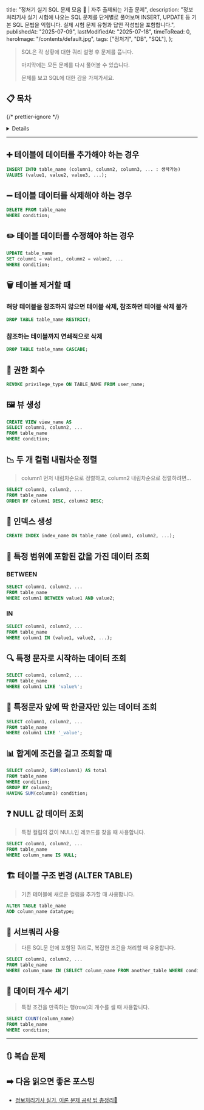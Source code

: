 
  title: "정처기 실기 SQL 문제 모음 👺 | 자주 출제되는 기출 문제",
  description:
    "정보처리기사 실기 시험에 나오는 SQL 문제를 단계별로 풀어보며 INSERT, UPDATE 등 기본 SQL 문법을 익힙니다. 실제 시험 문제 유형과 답안 작성법을 포함합니다.",
  publishedAt: "2025-07-09",
  lastModifiedAt: "2025-07-18",
  timeToRead: 0,
  heroImage: "/contents/default.jpg",
  tags: ["정처기", "DB", "SQL"],
};

> SQL은 각 상황에 대한 쿼리 설명 후 문제를 풉니다.
>
> 마지막에는 모든 문제를 다시 풀어볼 수 있습니다.
>
> 문제를 보고 SQL에 대한 감을 가져가세요.

## 📋 목차

{/* prettier-ignore */}
<Details summary="목차 펼치기">
  1. [➕ 테이블에 데이터를 추가해야 하는 경우](#➕-테이블에-데이터를-추가해야-하는-경우)
  2. [➖ 테이블 데이터를 삭제해야 하는 경우](#➖-테이블-데이터를-삭제해야-하는-경우)
  3. [✏️ 테이블 데이터를 수정해야 하는 경우](#✏️-테이블-데이터를-수정해야-하는-경우)
  4. [🗑️ 테이블 제거할 때](#🗑️-테이블-제거할-때)
  5. [🔑 권한 회수](#🔑-권한-회수)
  6. [🖼️ 뷰 생성](#🖼️-뷰-생성)
  7. [📉 두 개 컬럼 내림차순 정렬](#📉-두-개-컬럼-내림차순-정렬)
  8. [📇 인덱스 생성](#📇-인덱스-생성)
  9. [🎯 특정 범위에 포함된 값을 가진 데이터 조회](#🎯-특정-범위에-포함된-값을-가진-데이터-조회)
  10. [🔍 특정 문자로 시작하는 데이터 조회](#🔍-특정-문자로-시작하는-데이터-조회)
  11. [🤔 특정문자 앞에 딱 한글자만 있는 데이터 조회](#🤔-특정문자-앞에-딱-한글자만-있는-데이터-조회)
  12. [📊 합계에 조건을 걸고 조회할 때](#📊-합계에-조건을-걸고-조회할-때)
  13. [❓ NULL 값 데이터 조회](#❓-null-값-데이터-조회)
  14. [🏗️ 테이블 구조 변경](#🏗️-테이블-구조-변경)
  15. [🔄 서브쿼리 사용](#🔄-서브쿼리-사용)
  16. [🔢 데이터 개수 세기](#🔢-데이터-개수-세기)
  17. [🔃 복습 문제](#🔃-복습-문제)
</Details>

---

## ➕ 테이블에 데이터를 추가해야 하는 경우

```sql
INSERT INTO table_name (column1, column2, column3, ... : 생략가능)
VALUES (value1, value2, value3, ...);
```

<ProblemAnswer
  problem="빈칸을 채우세요. 
  신입사원이 입사하여 사원 테이블에 신입사원 정보 추가하는 SQL문 
  INSERT INTO 사원(사원번호, 이름, 나이) _____ (100,'홍길동',20);"
  correctAnswer="VALUES"
/>

## ➖ 테이블 데이터를 삭제해야 하는 경우

```sql
DELETE FROM table_name
WHERE condition;
```

<ProblemAnswer
  problem="빈칸을 채우세요. 
  사원이 퇴사하여 삭제하는 SQL문 
  DELETE _____ 사원 WHERE 사원번호 = 100;"
  correctAnswer="FROM"
/>

## ✏️ 테이블 데이터를 수정해야 하는 경우

```sql
UPDATE table_name
SET column1 = value1, column2 = value2, ...
WHERE condition;
```

<ProblemAnswer
  problem="빈칸을 채우세요. 
  사원 테이블에서 부서의 주소를 수정하는 SQL문
  UPDATE 사원 _____ 주소 = '서울' WHERE 부서 = '개발부';"
  correctAnswer="SET"
/>

## 🗑️ 테이블 제거할 때

### 해당 테이블을 참조하지 않으면 테이블 삭제, 참조하면 테이블 삭제 불가

```sql
DROP TABLE table_name RESTRICT;
```

<ProblemAnswer
  problem="사원 테이블 제거할 때 사원 테이블 참조하지 않으면 테이블 삭제하고 참조하는 경우 테이블을 삭제하지 않도록 하는 DDL문 작성하시오."
  correctAnswer="DROP TABLE 사원 RESTRICT;"
/>

### 참조하는 테이블까지 연쇄적으로 삭제

```sql
DROP TABLE table_name CASCADE;
```

<ProblemAnswer
  problem="괄호 ( ) 안에 알맞은 옵션을 쓰시오.
  테이블을 DROP 하려고 하는데 테이블에 외래키가 걸려 있다. 참조하는 테이블까지 연쇄적으로 제거할땐 ( 1 ) 옵션을 사용하고, 다른 테이블이 참조 중일때 제거하지 않도록 하려면 ( 2 ) 옵션을 사용한다."
  correctAnswer="1 : CASCADE, 2 : RESTRICT"
/>

<ProblemAnswer
  problem="회사 테이블 제거할 때 회사 테이블을 참조하는 모든 데이터도 함께 제거하는 DDL문 작성하시오."
  correctAnswer="DROP TABLE 회사 CASCADE;"
/>

## 🔑 권한 회수

```sql
REVOKE privilege_type ON TABLE_NAME FROM user_name;
```

<ProblemAnswer
  problem="관리자가 USER로부터 사원 테이블에 대해 UPDATE 할 수 있는 권한을 회수하는 SQL문 작성하시오."
  correctAnswer="REVOKE UPDATE ON 사원 FROM USER;"
/>

## 🖼️ 뷰 생성

```sql
CREATE VIEW view_name AS
SELECT column1, column2, ...
FROM table_name
WHERE condition;
```

<ProblemAnswer
  problem="회사 테이블을 이용해 부서라는 이름의 뷰를 만들려고 한다. 밑줄을 채우세요.
  CREATE VIEW 부서 _____ 
  SELECT 부서명, 부서위치 FROM 회사;"
  correctAnswer="AS"
/>

## 📉 두 개 컬럼 내림차순 정렬

> column1 먼저 내림차순으로 정렬하고, column2 내림차순으로 정렬하려면...

```sql
SELECT column1, column2, ...
FROM table_name
ORDER BY column1 DESC, column2 DESC;
```

<ProblemAnswer
  problem="회사 테이블에서 부서명과 부서위치를 기준으로 데이터를 내림차순으로 정렬하는 SQL문 작성하시오.
  (부서 위치 먼저 내림차순 정렬하고 부서 위치가 같을 경우 부서명 내림차순 정렬)
  (모든 컬럼 조회)"
  correctAnswer="SELECT * 
  FROM 회사 
  ORDER BY 부서위치 DESC, 부서명 DESC;"
/>

## 📇 인덱스 생성

```sql
CREATE INDEX index_name ON table_name (column1, column2, ...);
```

<ProblemAnswer
  problem="회사 테이블에서 부서명과 부서위치 컬럼에 대해 부서인덱스라는 이름의 인덱스를 생성하는 SQL문 작성하시오."
  correctAnswer="CREATE INDEX 부서인덱스 ON 회사 (부서명, 부서위치);"
/>

## 🎯 특정 범위에 포함된 값을 가진 데이터 조회

### BETWEEN

```sql
SELECT column1, column2, ...
FROM table_name
WHERE column1 BETWEEN value1 AND value2;
```

<ProblemAnswer
  problem="회사 테이블에서 부서번호가 1~3 범위에 포함된 부서를 조회하는 SQL문 작성하시오.
  (모든 컬럼 조회)"
  correctAnswer="SELECT * FROM 회사 WHERE 부서번호 BETWEEN 1 AND 3;"
/>

### IN

```sql
SELECT column1, column2, ...
FROM table_name
WHERE column1 IN (value1, value2, ...);
```

<ProblemAnswer
  problem="회사 테이블에서 부서명이 개발부, 인사부, 총무부인 부서를 조회하는 SQL문 작성하시오.
  (모든 컬럼 조회)"
  correctAnswer="SELECT * FROM 회사 WHERE 부서명 IN ('개발부', '인사부', '총무부');"
/>

## 🔍 특정 문자로 시작하는 데이터 조회

```sql
SELECT column1, column2, ...
FROM table_name
WHERE column1 LIKE 'value%';
```

<ProblemAnswer
  problem="회사 테이블에서 부서명이 '개'로 시작하는 부서를 조회하는 SQL문 작성하시오.
  (모든 컬럼 조회)"
  correctAnswer="SELECT * 
  FROM 회사 
  WHERE 부서명 LIKE '개%';"
/>

## 🤔 특정문자 앞에 딱 한글자만 있는 데이터 조회

```sql
SELECT column1, column2, ...
FROM table_name
WHERE column1 LIKE '_value';
```

<ProblemAnswer
  problem="회사 테이블에서 부서명이 '부' 앞에 한 글자만 추가된 부서를 조회하는 SQL문 작성하시오.
  (모든 컬럼 조회)"
  correctAnswer="SELECT * 
  FROM 회사 
  WHERE 부서명 LIKE '_부';"
/>

## 📊 합계에 조건을 걸고 조회할 때

```sql
SELECT column2, SUM(column1) AS total
FROM table_name
WHERE condition;
GROUP BY column2;
HAVING SUM(column1) condition;
```

<ProblemAnswer
  problem="회사 테이블에서 부서명별 부서 인원 합계가 10명 이상인 부서명과 부서인원합계를 조회하는 SQL문 작성하시오.
  (회사 테이블 컬럼 : 부서명, 부서인원)"
  correctAnswer="SELECT 부서명, SUM(부서인원) AS 부서인원합계 
  FROM 회사 
  GROUP BY 부서명 
  HAVING SUM(부서인원) >= 10;"
/>

## ❓ NULL 값 데이터 조회

> 특정 컬럼의 값이 NULL인 레코드를 찾을 때 사용합니다.

```sql
SELECT column1, column2, ...
FROM table_name
WHERE column_name IS NULL;
```

<ProblemAnswer
  problem="`사원` 테이블에서 아직 부서가 배정되지 않은(부서코드가 NULL인) 사원의 이름을 조회하는 SQL문을 작성하시오.
  (사원 테이블 컬럼 : 이름, 부서코드)"
  correctAnswer="SELECT 이름 
  FROM 사원 
  WHERE 부서코드 IS NULL;"
/>

## 🏗️ 테이블 구조 변경 (ALTER TABLE)

> 기존 테이블에 새로운 컬럼을 추가할 때 사용합니다.

```sql
ALTER TABLE table_name
ADD column_name datatype;
```

<ProblemAnswer
  problem="`사원` 테이블에 `연락처`라는 이름의 `VARCHAR(20)` 타입 컬럼을 추가하는 SQL문을 작성하시오."
  correctAnswer="ALTER TABLE 사원 ADD 연락처 VARCHAR(20);"
/>

## 🔄 서브쿼리 사용

> 다른 SQL문 안에 포함된 쿼리로, 복잡한 조건을 처리할 때 유용합니다.

```sql
SELECT column1, column2, ...
FROM table_name
WHERE column_name IN (SELECT column_name FROM another_table WHERE condition);
```

<ProblemAnswer
  problem="`부서` 테이블에서 `서울`에 위치한 부서에 근무하는 모든 사원의 이름을 `사원` 테이블에서 조회하는 SQL문을 서브쿼리를 사용하여 작성하시오.
  (부서 테이블의 컬럼 : 부서코드, 부서명, 부서위치)
  (사원 테이블의 컬럼 : 사원번호, 이름, 부서코드)"
  correctAnswer="SELECT 이름 
  FROM 사원
  WHERE 부서코드 IN (SELECT 부서코드 FROM 부서 WHERE 부서위치 = '서울');"
/>

## 🔢 데이터 개수 세기

> 특정 조건을 만족하는 행(row)의 개수를 셀 때 사용합니다.

```sql
SELECT COUNT(column_name)
FROM table_name
WHERE condition;
```

<ProblemAnswer
  problem="`사원` 테이블에서 `개발부`에 속한 사원의 총 수를 계산하는 SQL문을 작성하시오.
  (사원 테이블 컬럼 : 이름, 부서)"
  correctAnswer="SELECT COUNT(*) FROM 사원 WHERE 부서 = '개발부';"
/>

---

## 🔃 복습 문제

<ProblemAnswer
  problem="회사 테이블에서 부서명이 '부' 앞에 한 글자만 추가된 부서를 조회하는 SQL문 작성하시오.
  (모든 컬럼 조회)"
  correctAnswer="SELECT * 
  FROM 회사 
  WHERE 부서명 LIKE '_부';"
/>

<ProblemAnswer
  problem="빈칸을 채우세요. 
  사원 테이블에서 부서의 주소를 수정하는 SQL문
  UPDATE 사원 _____ 주소 = '서울' WHERE 부서 = '개발부';"
  correctAnswer="SET"
/>

<ProblemAnswer
  problem="회사 테이블에서 부서번호가 1~3 범위에 포함된 부서를 조회하는 SQL문 작성하시오.
  (모든 컬럼 조회)"
  correctAnswer="SELECT *
  FROM 회사
  WHERE 부서번호 BETWEEN 1 AND 3;"
/>

<ProblemAnswer
  problem="`사원` 테이블에서 `개발부`에 속한 사원의 총 수를 계산하는 SQL문을 작성하시오.
  (사원 테이블 컬럼 : 이름, 부서)"
  correctAnswer="SELECT COUNT(*)
  FROM 사원
  WHERE 부서 = '개발부';"
/>

<ProblemAnswer
  problem="관리자가 USER로부터 사원 테이블에 대해 UPDATE 할 수 있는 권한을 회수하는 SQL문 작성하시오."
  correctAnswer="REVOKE UPDATE ON 사원 FROM USER;"
/>

<ProblemAnswer
  problem="회사 테이블에서 부서명이 개발부, 인사부, 총무부인 부서를 조회하는 SQL문 작성하시오.
  (모든 컬럼 조회)"
  correctAnswer="SELECT * 
  FROM 회사 
  WHERE 부서명 IN ('개발부', '인사부', '총무부');"
/>

<ProblemAnswer
  problem="회사 테이블을 이용해 부서라는 이름의 뷰를 만들려고 한다. 밑줄을 채우세요.
  CREATE VIEW 부서 _____ 
  SELECT 부서명, 부서위치 FROM 회사;"
  correctAnswer="AS"
/>

<ProblemAnswer
  problem="빈칸을 채우세요. 
  신입사원이 입사하여 사원 테이블에 신입사원 정보 추가하는 SQL문 
  INSERT INTO 사원(사원번호, 이름, 나이) _____ (100,'홍길동',20);"
  correctAnswer="VALUES"
/>

<ProblemAnswer
  problem="회사 테이블에서 그룹별 부서인원합계가 10명 이상인 그룹명과 부서인원합계를 조회하는 SQL문 작성하시오.
  (회사 테이블 컬럼 : 그룹명, 부서명, 부서인원)"
  correctAnswer="SELECT 그룹명, SUM(부서인원) AS 부서인원합계 
  FROM 회사 
  GROUP BY 그룹명 
  HAVING SUM(부서인원) >= 10;"
/>

<ProblemAnswer
  problem="`부서` 테이블에서 `서울`에 위치한 부서에 근무하는 모든 사원의 이름을 `사원` 테이블에서 조회하는 SQL문을 서브쿼리를 사용하여 작성하시오.
  (부서 테이블의 컬럼 : 부서코드, 부서명, 부서위치)
  (사원 테이블의 컬럼 : 사원번호, 이름, 부서코드)"
  correctAnswer="SELECT 이름 
  FROM 사원
  WHERE 부서코드 IN (SELECT 부서코드 FROM 부서 WHERE 부서위치 = '서울');"
/>

<ProblemAnswer
  problem="회사 테이블 제거할 때 회사 테이블을 참조하는 모든 데이터도 함께 제거하는 DDL문 작성하시오."
  correctAnswer="DROP TABLE 회사 CASCADE;"
/>

<ProblemAnswer
  problem="회사 테이블에서 부서명이 '개'로 시작하는 부서를 조회하는 SQL문 작성하시오.
  (모든 컬럼 조회)"
  correctAnswer="SELECT * 
  FROM 회사 
  WHERE 부서명 LIKE '개%';"
/>

<ProblemAnswer
  problem="사원 테이블 제거할 때 사원 테이블 참조하지 않으면 테이블 삭제하고 참조하는 경우 테이블을 삭제하지 않도록 하는 DDL문 작성하시오."
  correctAnswer="DROP TABLE 사원 RESTRICT;"
/>

<ProblemAnswer
  problem="`사원` 테이블에서 아직 부서가 배정되지 않은(부서코드가 NULL인) 사원의 이름을 조회하는 SQL문을 작성하시오.
  (사원 테이블 컬럼 : 이름, 부서코드)"
  correctAnswer="SELECT 이름 
  FROM 사원 
  WHERE 부서코드 IS NULL;"
/>

<ProblemAnswer
  problem="회사 테이블에서 부서명과 부서위치 컬럼에 대해 부서인덱스라는 이름의 인덱스를 생성하는 SQL문 작성하시오."
  correctAnswer="CREATE INDEX 부서인덱스 ON 회사 (부서명, 부서위치);"
/>

<ProblemAnswer
  problem="빈칸을 채우세요. 
  사원이 퇴사하여 삭제하는 SQL문 
  DELETE _____ 사원 WHERE 사원번호 = 100;"
  correctAnswer="FROM"
/>

<ProblemAnswer
  problem="괄호 ( ) 안에 알맞은 옵션을 쓰시오.
  테이블을 DROP 하려고 하는데 테이블에 외래키가 걸려 있다. 참조하는 테이블까지 연쇄적으로 제거할땐 ( 1 ) 옵션을 사용하고, 다른 테이블이 참조 중일때 제거하지 않도록 하려면 ( 2 ) 옵션을 사용한다."
  correctAnswer="1 : CASCADE, 2 : RESTRICT"
/>

<ProblemAnswer
  problem="회사 테이블에서 부서명과 부서위치를 기준으로 데이터를 내림차순으로 정렬하는 SQL문 작성하시오.
  (부서위치 먼저 내림차순 정렬하고 부서위치가 같을 경우 부서명 내림차순 정렬)
  (모든 컬럼 조회)"
  correctAnswer="SELECT * 
  FROM 회사 
  ORDER BY 부서위치 DESC, 부서명 DESC;"
/>

<ProblemAnswer
  problem="`사원` 테이블에 `연락처`라는 이름의 `VARCHAR(20)` 타입 컬럼을 추가하는 SQL문을 작성하시오."
  correctAnswer="ALTER TABLE 사원 
  ADD 연락처 VARCHAR(20);"
/>

## ➡️ 다음 읽으면 좋은 포스팅

- [정보처리기사 실기, 이론 문제 공략 팁 총정리📝](/ko/blog/korean-information-processing-engineer-practical-exam-strategy)
